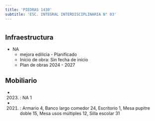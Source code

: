 ```yaml
---
title: 'PIEDRAS 1430'
subtitle: 'ESC. INTEGRAL INTERDISCIPLINARIA N° 03'
---
```


#
## Infraestructura

* NA 
    + mejora edilicia - Planificado 
    + Inicio de obra: Sin fecha de inicio 
    + Plan de obras 2024 - 2027 






## Mobiliario

*  (2023) : NA 1 

*  (2021) : Armario 4, Banco largo comedor 24, Escritorio 1, Mesa pupitre doble 15, Mesa usos múltiples 12, Silla escolar 31 




